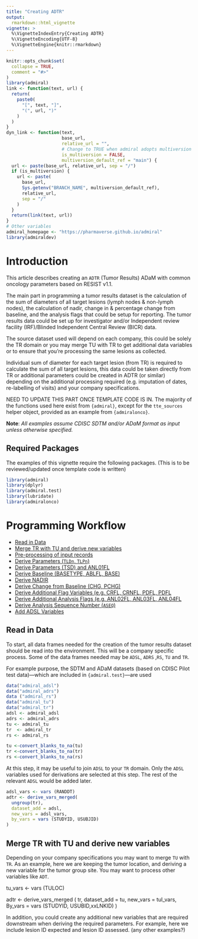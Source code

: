 ```yaml
---
title: "Creating ADTR"
output: 
  rmarkdown::html_vignette
vignette: >
  %\VignetteIndexEntry{Creating ADTR}
  %\VignetteEncoding{UTF-8}
  %\VignetteEngine{knitr::rmarkdown}
---
```


```r
knitr::opts_chunk$set(
  collapse = TRUE,
  comment = "#>"
)
library(admiral)
link <- function(text, url) {
  return(
    paste0(
      "[", text, "]",
      "(", url, ")"
    )
  )
}
dyn_link <- function(text,
                     base_url,
                     relative_url = "",
                     # Change to TRUE when admiral adopts multiversion docs
                     is_multiversion = FALSE,
                     multiversion_default_ref = "main") {
  url <- paste(base_url, relative_url, sep = "/")
  if (is_multiversion) {
    url <- paste(
      base_url,
      Sys.getenv("BRANCH_NAME", multiversion_default_ref),
      relative_url,
      sep = "/"
    )
  }
  return(link(text, url))
}
# Other variables
admiral_homepage <- "https://pharmaverse.github.io/admiral"
library(admiraldev)
```

# Introduction

This article describes creating an `ADTR` (Tumor Results) ADaM with common oncology
parameters based on RESIST v1.1.

The main part in programming a tumor results dataset is the calculation of the sum of diameters of all target lesions (lymph nodes & non-lymph nodes), the calculation of nadir, change in & percentage change from baseline, and the analysis flags that could be setup for reporting.  The tumor results data could be set up for investigator and/or Independent review facility (IRF)/Blinded Independent Central Review (BICR) data.

The source dataset used will depend on each company,  this could be solely the TR domain or you may merge TU with TR to get additional data variables or to ensure that you're processing the same lesions as collected.

Individual sum of diameter for each target lesion (from TR) is required to calculate the sum of all target lesions, this data could be taken directly from TR or additional parameters could be created in ADTR (or similar) depending on the additional processing required (e.g. imputation of dates, re-labelling of visits) and your company specifications.

NEED TO UPDATE THIS PART ONCE TEMPLATE CODE IS IN. The majority of the functions used here exist from `{admiral}`, except for the
`tte_sources` helper object, provided as an example from `{admiralonco}`.



**Note**: *All examples assume CDISC SDTM and/or ADaM format as input unless
otherwise specified.*

## Required Packages

The examples of this vignette require the following packages. (This is to be reviewed/updated once template code is written)

```r
library(admiral)
library(dplyr)
library(admiral.test)
library(lubridate)
library(admiralonco)
```

# Programming Workflow

* [Read in Data](#readdata)
* [Merge TR with TU and derive new variables](#merge)
* [Pre-processing of input records](#input)
* [Derive Parameters (`TLDn`, `TLPn`)](#parameters)
* [Derive Parameters (TSD) and ANL01FL](#tsd)
* [Derive Baseline (BASETYPE, ABLFL, BASE)](#base)
* [Derive NADIR](#nadir)
* [Derive Change from Baseline (CHG, PCHG)](#chg)
* [Derive Additional Flag Variables (e.g. CRFL, CRNFL, PDFL, PDFL](#addflag)
* [Derive Additional Analysis Flags (e.g. ANL02FL, ANL03FL, ANL04FL](#analflag)
* [Derive Analysis Sequence Number (`ASEQ`)](#aseq)
* [Add ADSL Variables](#adslvars)

## Read in Data {#readdata}

To start, all data frames needed for the creation of the tumor results dataset
should be read into the environment. This will be a company specific process. Some of the data frames needed may be `ADSL`, `ADRS` ,`RS`,  `TU` and `TR`.

For example purpose, the SDTM and ADaM datasets (based on CDISC Pilot test data)---which are included in `{admiral.test}`---are used

```r
data("admiral_adsl")
data("admiral_adrs")
data ("admiral_rs")
data("admiral_tu")
data("admiral_tr")
adsl <- admiral_adsl
adrs <- admiral_adrs
tu <- admiral_tu
tr  <- admiral_tr
rs <- admiral_rs

tu <-convert_blanks_to_na(tu)
tr <-convert_blanks_to_na(tr) 
rs <-convert_blanks_to_na(rs)
```

At this step, it may be useful to join `ADSL` to your `TR` domain.  Only the `ADSL` variables used for derivations are selected at this step.  The rest of the relevant `ADSL` would be added later.

```r
adsl_vars <- vars (RANDDT)
adtr <- derive_vars_merged(
  ungroup(tr),
  dataset_add = adsl,
  new_vars = adsl_vars,
  by_vars = vars (STUDYID, USUBJID)
)
```
## Merge TR with TU and derive new variables {#merge}

Depending on your company specifications you may want to merge `TU` with `TR`.  As an example, here we are keeping the tumor location, and deriving a new variable for the tumor group site. You may want to process other variables like `ADT`.

tu_vars <- vars (TULOC)

adtr <- derive_vars_merged (
tr,
dataset_add = tu,
new_vars = tul_vars,
By_vars = vars (STUDYID, USUBID,xxLNKID)
)

In addition, you could create any additional new variables that are required downstream when deriving the required parameters. For example, here we include lesion ID expected and lesion ID assessed. (any other examples?)

<template code>

## Pre-processing of input records {#input}

The next step involves company-specific pre-processing of records for the required input to downstream parameter derivations.  See examples below.

### Partial Date Imputation and Deriving `ADT`, `ADTF`, `AVISIT` etc

If your data collection allows for partial dates, you could apply a company-specific imputation rule at this stage when deriving `ADT`. For this example, here we impute missing day to earliest possible date

<template code>

### Re-labelling unscheduled visits

If you have data collected at unscheduled visits, which are not identified as unique in your SDTM or you have company specific rules.  Below is an example of how it could be re-labelled. <add more information once I see the template code>

<template code> 


## Derive Parameters TLDn and TLPn {#parameters}

As mentioned earlier, depending on your company specifications you may either create parameters for TLDn and TLPn in ADTR or similar dataset. 

<add template code>

Set the `AVALx/ANL01FL variables 
.
n=5 max

PARAMCD = "TLDn"
PARAM= "Target Lesion <n> Longest Diameter by Investigator"
PARCAT1="Set to 'Target Lesion(s)"
PARCAT2="Set to 'Investigator"
PARCAT3="Set to 'Recist 1.1"

PARAMCD = "TLPn"
PARAM= "Target Lesion <n> Longest Perpendicular by Investigator"
PARCAT1="Set to 'Target Lesion(s)"
PARCAT2="Set to 'Investigator"
PARCAT3="Set to 'Recist 1.1"


## Derive Parameters (TSD) and Analysis Flag ANL01FL {#tsd}

Target Lesions Sum of Diameters is the sum of the diameters for lymph and non-lymph nodes (sum of analysis values `AVAL` from source observations TLDn & TLPn).  The analysis flag ANL01FL flags where the number of lesions assessed at baseline and at post-baseline match.  To assess whether the number of lesions expected and assessed match, you could compare lesion identifiers (TR.TRLNKID) /use the previous variables set up earlier to compare lesion expected vs lesion accessed  or check for target lesion response (from `RS`) =NE.

<template code to be added> 

PARAMCD = "TSD"
PARAM= "Target Lesions Sum of Diameters by Investigator"
PARCAT1="Set to 'Target Lesion(s)"
PARCAT2="Set to 'Investigator"
PARCAT3="Set to 'Recist 1.1"


In the below example, the analysis flag, ANL01FL= Y identifies the largest target lesion sum of diameter on a particular date for reporting if there were multiple observations on the same date and where lesion assessed at post-baseline match baseline.

<template code>

<show data frame so far>

## Derive Baseline (BASETYPE, ABLFL, BASE) {#base}

These functions are available in `admiral`, below examples show its usage for `ADTR` 

<template code>
<show data frame >

## Derive NADIR {#nadir}

Once we have a TSD parameter, the NADIR is set to the lowest sum of diameters in Analysis Value before the current observation, where Analysis Flag 01 =Y.  The first observations after baseline (depending on how you have defined baseline earlier) is set to analysis value where baseline record flag = Y

<template code>
<dataset so far>

## Derive Change from Baseline (CHG, PCHG) {#chg}

These functions are available in admiral, below examples show its usage for `ADTR`.  We calculate the change from baseline and percentage change from baseline for the parameter TSD and the variable  NADIR.

## Derive Additional Flag Variables {#addflag}

Depending on the analysis flags you require, you may want to create additional flag variables that will then aid setting up any additional analysis flag variables defined as per your company specifications.

###  Derive CRFL, CRNFL

In this example, CRFL flags where the patient has had Complete Response, and CRNFL, flags where Complete response contributed to the NADIR calculation.

<template code>
<show dataset so far>

### Derive PDFL

In this example, we want to flag when a patient has had PD.  This could be done in a number of ways 1) take the date of PD from `ADRS`  2) take the first date when the overall response is PD from `RS` or  3) Calculate from source data, the derivation for PD for target lesions is based on the calculated sum of diameters of the assessed lesions results in a calculated Percent Change from NADIR >=20% and a calculated Change form NADIR >=5mm depending on your company specifications.  See below example.


## Derive Analysis Flags ANL02FL, ANL03FL, ANL04FL {#analflag}

Based on your analysis, additional analysis flags could be set up in `ADTR`.  Below are some examples

Analysis 02 Flag only includes the visit with the lowest NADIR (lowest sum of diameter) compared across all visits.  Use PCHGNNAD or PCHG?

<template code>

Analysis 03 flag includes ANL01FL=Y and the target lesion sum of diameter until patient has had PD. Use the PDFL variable.

<template code>

Analysis 04 flag includes all sum of diameters even where lesion identifiers match and unmatch if the patient has had PD. Use CRFL, CRNFL, PDFL variables.

<template code>

<final dataset show with analysis flags>


## Derive Analysis Sequence Number (`ASEQ`) {#aseq}

The `{admiral}` function `admiral::derive_var_obs_number()` can be used to derive `ASEQ`:

```r
adtr <- adtr %>%
  derive_var_obs_number(
    by_vars = vars(STUDYID, USUBJID),
    order = vars(TRSEQ),
    check_type = "error"
  )
```

```r
dataset_vignette(adtr)
```  


## Add ADSL Variables {#adslvars}
  
If needed, the other `ADSL` variables can now be added. List of ADSL
variables already merged held in vector `adsl_vars`.

```r
adtr <- adtr %>%
  derive_vars_merged(
    dataset_add = select(adsl, !!!negate_vars(adsl_vars)),
    by_vars = vars(STUDYID, USUBJID)
  )
```

```r
dataset_vignette(
  adtr,
  display_vars = vars(USUBJID, RFSTDTC, RFENDTC, DTHDTC, DTHFL, AGE, AGEU),
  filter = USUBJID == "01-701-1015"
)
```


# Example Script {#example}

ADaM | Sample Code
---- | --------------
ADTR | [ad_adtr.R](https://github.com/pharmaverse/admiralonco/blob/main/inst/templates/ad_adtr.R){target="_blank"}

